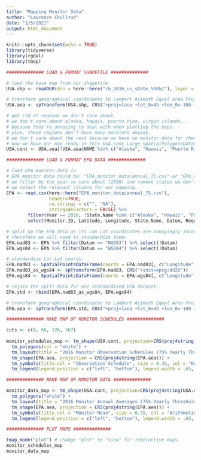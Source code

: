 ```yaml
---
title: "Mapping Monitor Data"
author: "Lawrence Chillrud"
date: "1/5/2021"
output: html_document
---
```

```r
knitr::opts_chunk$set(echo = TRUE)
library(tidyverse)
library(rgdal)
library(tmap)
```

```r
############## LOAD & FORMAT SHAPEFILE ##############

# load the base map from our shapefile
USA.shp <- readOGR(dsn = here::here("cb_2016_us_state_500k/"), layer = "cb_2016_us_state_500k")

# transform geographical coordinates to Lambert Azimuth Equal Area Projection
USA.aea <- spTransform(USA.shp, CRS("+proj=laea +lat_0=45 +lon_0=-100 +x_0=0 +y_0=0 +a=6370997 +b=6370997 +units=m +no_defs"))

# get rid of regions we don't care about.
# we don't care about alaska, hawaii, puerto rico, virgin islands...
# because they're annoying to deal with when plotting the maps.
# plus, those regions don't have many monitors anyway.
# we don't care about the rest because we have no monitor data for them.
# now we have our map ready in this USA.cont Large SpatialPolygonsDataFrame object
USA.cont <- USA.aea[!USA.aea$NAME %in% c("Alaska", "Hawaii", "Puerto Rico", "Commonwealth of the Northern Mariana Islands", "Guam", "American Samoa", "United States Virgin Islands"), ]
```

```r
############## LOAD & FORMAT EPA DATA ##############

# load EPA monitor data in
# EPA monitor data could be: "EPA_monitor_data/annual_75.csv" or "EPA_monitor_data/annual_season_75.csv"
# we filter by the year we care about (2016) and remove states we don't care about
# we select the relevant columns for our mapping. 
EPA <- read.csv(here::here("EPA_monitor_data/annual_75.csv"), 
                header=TRUE, 
                na.strings = c("", "NA"), 
                stringsAsFactors = FALSE) %>% 
        filter(Year == 2016, !State.Name %in% c("Alaska", "Hawaii", "Puerto Rico", "Virgin Islands", "Country Of Mexico")) %>% 
        select(Monitor.ID, Latitude, Longitude, State.Name, Datum, Required.Day.Count, Arithmetic.Mean)

# split up the EPA data as its Lon Lat coordinates are annoyingly inconsistent,
# therefore we will need to standardize them:
EPA.nad83 <- EPA %>% filter(Datum == "NAD83") %>% select(!Datum)
EPA.wgs84 <- EPA %>% filter(Datum == "WGS84") %>% select(!Datum)

# standardize Lon Lat coords:
EPA.nad83 <- SpatialPointsDataFrame(coords = EPA.nad83[, c("Longitude", "Latitude")], data = EPA.nad83, proj4string = CRS("+init=epsg:4269"))
EPA.nad83_as_wgs84 <- spTransform(EPA.nad83, CRS("+init=epsg:4326"))
EPA.wgs84 <- SpatialPointsDataFrame(coords = EPA.wgs84[, c("Longitude", "Latitude")], data = EPA.wgs84, proj4string = CRS("+init=epsg:4326"))

# rejoin the split data for one standardized EPA dataset.
EPA.std <- rbind(EPA.nad83_as_wgs84, EPA.wgs84)

# transform geographical coordinates to Lambert Azimuth Equal Area Projection to mach our map
EPA.aea <- spTransform(EPA.std, CRS("+proj=laea +lat_0=45 +lon_0=-100 +x_0=0 +y_0=0 +a=6370997 +b=6370997 +units=m +no_defs"))
```

```r
############## MAKE MAP OF MONITOR SCHEDULES ##############

cuts <- c(0, 66, 126, 367)
  
monitor_schedules_map <- tm_shape(USA.cont, projection=CRS(proj4string(USA.cont))) + 
  tm_polygons(col = "white") + 
  tm_layout(title = "2016 Monitor Observation Schedules (75% Yearly Threshold)", title.position = c("center", "top"), title.size = 1, frame=FALSE, bg.color="lightblue", inner.margins = c(.2,.2,.1,.02)) + 
  tm_shape(EPA.aea, projection = CRS(proj4string(EPA.aea))) + 
  tm_symbols(title.col = "Observation Schedule", size = 0.35, col = "Required.Day.Count", palette = "viridis", breaks = cuts, labels = c("1/6 days", "1/3 days", "Every day"), legend.hist = T) + 
  tm_legend(legend.position = c("left", "bottom"), legend.width = .65, legend.height = .6)

############## MAKE MAP OF MONITOR DATA ##############

monitor_data_map <- tm_shape(USA.cont, projection=CRS(proj4string(USA.cont))) + 
  tm_polygons("white") +
  tm_layout(title = "2016 Monitor Annual Averages (75% Yearly Threshold)", title.position = c("center", "top"), title.size = 1, frame=FALSE, bg.color="lightblue", inner.margins = c(.2,.2,.1,.02)) + 
  tm_shape(EPA.aea, projection = CRS(proj4string(EPA.aea))) + 
  tm_symbols(title.col = "Monitor Mean", size = 0.35, col = "Arithmetic.Mean", legend.hist = T, style = "kmeans") + 
  tm_legend(legend.position = c("left", "bottom"), legend.width = .65, legend.height = .6)
```

```r
############## PLOT MAPS ##############

tmap_mode("plot") # change "plot" to "view" for interactive maps.
monitor_schedules_map
monitor_data_map
```